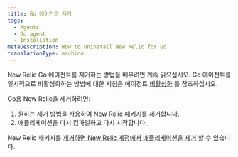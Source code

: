 ```yaml
---
title: Go 에이전트 제거
tags:
  - Agents
  - Go agent
  - Installation
metaDescription: How to uninstall New Relic for Go.
translationType: machine
---
```


New Relic Go 에이전트를 제거하는 방법을 배우려면 계속 읽으십시오. Go 에이전트를 일시적으로 비활성화하는 방법에 대한 지침은 에이전트 [비활성화](/docs/agents/manage-apm-agents/installation/disable-apm-agent#go) 를 참조하십시오.

Go용 New Relic을 제거하려면:

1. 원하는 제거 방법을 사용하여 New Relic 패키지를 제거합니다.
2. 애플리케이션을 다시 컴파일하고 다시 시작합니다.

New Relic 패키지를 [제거하면 New Relic 계정에서 애플리케이션을 제거](/docs/apm/new-relic-apm/maintenance/remove-applications-from-new-relic-ui) 할 수 있습니다.